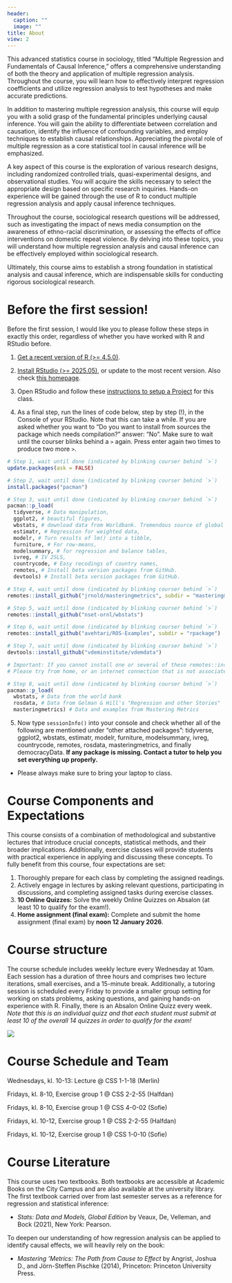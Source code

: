 ```yaml
---
header:
  caption: ""
  image: ""
title: About
view: 2
---
```


This advanced statistics course in sociology, titled "Multiple Regression and Fundamentals of Causal Inference," offers a comprehensive understanding of both the theory and application of multiple regression analysis. Throughout the course, you will learn how to effectively interpret regression coefficients and utilize regression analysis to test hypotheses and make accurate predictions.

In addition to mastering multiple regression analysis, this course will equip you with a solid grasp of the fundamental principles underlying causal inference. You will gain the ability to differentiate between correlation and causation, identify the influence of confounding variables, and employ techniques to establish causal relationships. Appreciating the pivotal role of multiple regression as a core statistical tool in causal inference will be emphasized. 

A key aspect of this course is the exploration of various research designs, including randomized controlled trials, quasi-experimental designs, and observational studies. You will acquire the skills necessary to select the appropriate design based on specific research inquiries. Hands-on experience will be gained through the use of R to conduct multiple regression analysis and apply causal inference techniques.

Throughout the course, sociological research questions will be addressed, such as investigating the impact of news media consumption on the awareness of ethno-racial discrimination, or assessing the effects of office interventions on domestic repeat violence. By delving into these topics, you will understand how multiple regression analysis and causal inference can be effectively employed within sociological research.

Ultimately, this course aims to establish a strong foundation in statistical analysis and causal inference, which are indispensable skills for conducting rigorous sociological research.

# Before the first session!

Before the first session, I would like you to please follow these steps in exactly this order, regardless of whether you have worked with R and RStudio before.

1. [Get a recent version of R (>= 4.5.0)](https://mirrors.dotsrc.org/cran/).

2. [Install RStudio (>= 2025.05)](https://rstudio.com/products/rstudio/download/#download), or update to the most recent version. Also check [this homepage](https://psyteachr.github.io/msc-data-skills/installingr.html#installing-base-r). 

3. Open RStudio and follow these [instructions to setup a Project](/Lectures/0-Prep/0-Prep.html) for this class.

4. As a final step, run the lines of code below, step by step (!), in the Console of your RStudio. Note that this can take a while. If you are asked whether you want to "Do you want to install from sources the package which needs compilation?" answer: "No". Make sure to wait until the courser blinks behind a `>` again. Press enter again two times to produce two more `>`.

```r
# Step 1, wait until done (indicated by blinking courser behind `>`)
update.packages(ask = FALSE)

# Step 2, wait until done (indicated by blinking courser behind `>`)
install.packages("pacman")

# Step 3, wait until done (indicated by blinking courser behind `>`)
pacman::p_load(
  tidyverse, # Data manipulation,
  ggplot2, # beautiful figures,
  wbstats, # download data from Worldbank. Tremendous source of global socio-economic data.
  estimatr, # Regression for weighted data,
  modelr, # Turn results of lm() into a tibble,
  furniture, # For row-means,
  modelsummary, # for regression and balance tables,
  ivreg, # IV 2SLS,
  countrycode, # Easy recodings of country names,
  remotes, # Install beta version packages from GitHub.
  devtools) # Install beta version packages from GitHub.

# Step 4, wait until done (indicated by blinking courser behind `>`)
remotes::install_github("jrnold/masteringmetrics", subdir = "masteringmetrics")

# Step 5, wait until done (indicated by blinking courser behind `>`)
remotes::install_github("nset-ornl/wbstats")

# Step 6, wait until done (indicated by blinking courser behind `>`)
remotes::install_github("avehtari/ROS-Examples", subdir = "rpackage")

# Step 7, wait until done (indicated by blinking courser behind `>`)
devtools::install_github("vdeminstitute/vdemdata")

# Important: If you cannot install one or several of these remotes::install_github(...) packages
# Please try from home, or an internet connection that is not associated with KU.

# Step 8, wait until done (indicated by blinking courser behind `>`)
pacman::p_load(
  wbstats, # Data from the world bank
  rosdata, # Data from Gelman & Hill's "Regression and other Stories"
  masteringmetrics) # Data and examples from Mastering Metrics
```

5. Now type `sessionInfo()` into your console and check whether all of the following are mentioned under "other attached packages": tidyverse, ggplot2, wbstats, estimatr, modelr, furniture,  modelsummary, ivreg, countrycode, remotes, rosdata, masteringmetrics, and finally democracyData. **If any package is missing. Contact a tutor to help you set everything up properly.**

- Please always make sure to bring your laptop to class.

# Course Components and Expectations 

This course consists of a combination of methodological and substantive lectures that introduce crucial concepts, statistical methods, and their broader implications. Additionally, exercise classes will provide students with practical experience in applying and discussing these concepts. To fully benefit from this course, four expectations are set:

1. Thoroughly prepare for each class by completing the assigned readings.
2. Actively engage in lectures by asking relevant questions, participating in discussions, and completing assigned tasks during exercise classes.
3. **10 Online Quizzes:** Solve the weekly Online Quizzes on Absalon (at least 10 to qualify for the exam!).
4. **Home assignment (final exam):** Complete and submit the home assignment (final exam) by **noon 12 January 2026**.

# Course structure

The course schedule includes weekly lecture every Wednesday at 10am. Each session has a duration of three hours and comprises two lecture iterations, small exercises, and a 15-minute break. Additionally, a tutoring session is scheduled every Friday to provide a smaller group setting for working on stats problems, asking questions, and gaining hands-on experience with R. Finally, there is an Absalon Online Quizz every week. *Note that this is an individual quizz and that each student must submit at least 10 of the overall 14 quizzes in order to qualify for the exam!*

![](/Lectures/1-Intro/img/Structure.png)


# Course Schedule and Team

Wednesdays, kl. 10-13: Lecture @ CSS 1-1-18 (Merlin) 

Fridays, kl. 8-10, Exercise group 1 @ CSS 2-2-55 (Halfdan)

Fridays, kl. 8-10, Exercise group 1 @ CSS 4-0-02  (Sofie)

Fridays, kl. 10-12, Exercise group 1 @ CSS 2-2-55 (Halfdan)

Fridays, kl. 10-12, Exercise group 1 @ CSS 1-0-10 (Sofie)


# Course Literature 
This course uses two textbooks. Both textbooks are accessible at Academic Books on the City Campus and are also available at the university library. The first textbook carried over from last semester serves as a reference for regression and statistical inference:

- *Stats: Data and Models, Global Edition* by Veaux, De, Velleman, and Bock (2021), New York: Pearson.

To deepen our understanding of how regression analysis can be applied to identify causal effects, we will heavily rely on the book:

- *Mastering 'Metrics: The Path from Cause to Effect* by Angrist, Joshua D., and Jörn-Steffen Pischke (2014), Princeton: Princeton University Press.

